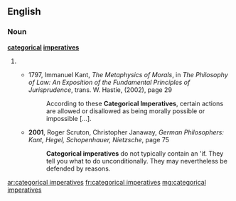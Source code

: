 ==English==
===Noun===
'''[[categorical]] [[imperatives]]'''
#{{plural of|categorical imperative}}
#*{{rfdate|date and author of translation}} 1797, Immanuel Kant, ''The Metaphysics of Morals'', in ''The Philosophy of Law: An Exposition of the Fundamental Principles of Jurisprudence'', trans. W. Hastie, (2002), page 29
#*:According to these '''Categorical Imperatives''', certain actions are allowed or disallowed as being morally possible or impossible […].
#*'''2001''', Roger Scruton, Christopher Janaway, ''German Philosophers: Kant, Hegel, Schopenhauer, Nietzsche'', page 75
#*:'''Categorical imperatives''' do not typically contain an 'if. They tell you what to do unconditionally. They may nevertheless be defended by reasons.

[[ar:categorical imperatives]]
[[fr:categorical imperatives]]
[[mg:categorical imperatives]]